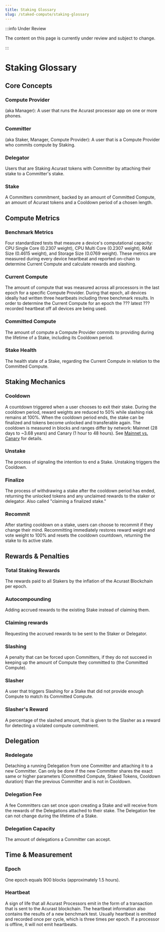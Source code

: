 ```yaml
---
title: Staking Glossary
slug: /staked-compute/staking-glossary
---
```


:::info Under Review

The content on this page is currently under review and subject to change.

:::

# Staking Glossary

## Core Concepts

### Compute Provider
(aka Manager): A user that runs the Acurast processor app on one or more phones.

### Committer
(aka Staker, Manager, Compute Provider): A user that is a Compute Provider who commits compute by Staking.

### Delegator
Users that are Staking Acurast tokens with Committer by attaching their stake to a Committer's stake.

### Stake
A Committers commitment, backed by an amount of Committed Compute, an amount of Acurast tokens and a Cooldown period of a chosen length.

## Compute Metrics

### Benchmark Metrics
Four standardized tests that measure a device's computational capacity: CPU Single Core (0.2307 weight), CPU Multi Core (0.2307 weight), RAM Size (0.4615 weight), and Storage Size (0.0769 weight). These metrics are measured during every device heartbeat and reported on-chain to determine Current Compute and calculate rewards and slashing.

### Current Compute
The amount of compute that was measured across all processors in the last epoch for a specific Compute Provider. During that epoch, all devices ideally had written three heartbeats including three benchmark results. In order to determine the Current Compute for an epoch the ??? latest ??? recorded heartbeat off all devices are being used.

### Committed Compute
The amount of compute a Compute Provider commits to providing during the lifetime of a Stake, including its Cooldown period.

### Stake Health
The health state of a Stake, regarding the Current Compute in relation to the Committed Compute.

## Staking Mechanics

### Cooldown
A countdown triggered when a user chooses to exit their stake. During the cooldown period, reward weights are reduced to 50% while slashing risk remains at 100%. When the cooldown period ends, the stake can be finalized and tokens become unlocked and transferable again. The cooldown is measured in blocks and ranges differ by network: Mainnet (28 days to ~3.68 years) and Canary (1 hour to 48 hours). See [Mainnet vs. Canary](/staked-compute/mainnet-vs-canary) for details.

### Unstake
The process of signaling the intention to end a Stake. Unstaking triggers the Cooldown.

### Finalize
The process of withdrawing a stake after the cooldown period has ended, returning the unlocked tokens and any unclaimed rewards to the staker or delegator. Also called "claiming a finalized stake."

### Recommit
After starting cooldown on a stake, users can choose to recommit if they change their mind. Recommitting immediately restores reward weight and vote weight to 100% and resets the cooldown countdown, returning the stake to its active state.

## Rewards & Penalties

### Total Staking Rewards
The rewards paid to all Stakers by the inflation of the Acurast Blockchain per epoch.

### Autocompounding
Adding accrued rewards to the existing Stake instead of claiming them.

### Claiming rewards
Requesting the accrued rewards to be sent to the Staker or Delegator.

### Slashing
A penalty that can be forced upon Committers, if they do not succeed in keeping up the amount of Compute they committed to (the Committed Compute).

### Slasher
A user that triggers Slashing for a Stake that did not provide enough Compute to match its Committed Compute.

### Slasher's Reward
A percentage of the slashed amount, that is given to the Slasher as a reward for detecting a violated compute commitment.

## Delegation

### Redelegate
Detaching a running Delegation from one Committer and attaching it to a new Committer. Can only be done if the new Committer shares the exact same or higher parameters (Committed Compute, Staked Tokens, Cooldown duration) than the previous Committer and is not in Cooldown.

### Delegation Fee
A fee Committers can set once upon creating a Stake and will receive from the rewards of the Delegations attached to their stake. The Delegation fee can not change during the lifetime of a Stake.

### Delegation Capacity
The amount of delegations a Committer can accept.

## Time & Measurement

### Epoch
One epoch equals 900 blocks (approximately 1.5 hours).

### Heartbeat
A sign of life that all Acurast Processors emit in the form of a transaction that is sent to the Acurast blockchain. The heartbeat information also contains the results of a new benchmark test. Usually heartbeat is emitted and recorded once per cycle, which is three times per epoch. If a processor is offline, it will not emit heartbeats.
